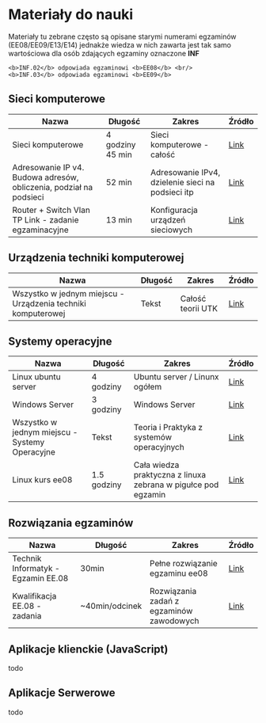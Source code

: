 
# Materiały do nauki

<Callout>
	Materiały tu zebrane często są opisane starymi numerami egzaminów
	(EE08/EE09/E13/E14) jednakże wiedza w nich zawarta jest tak samo wartościowa
	dla osób zdających egzaminy oznaczone <b>INF</b>

    <b>INF.02</b> odpowiada egzaminowi <b>EE08</b> <br/>
    <b>INF.03</b> odpowiada egzaminowi <b>EE09</b>

</Callout>

## Sieci komputerowe

| Nazwa                                                              | Długość          | Zakres                                            | Źródło                                                                           |
| ------------------------------------------------------------------ | ---------------- | ------------------------------------------------- | -------------------------------------------------------------------------------- |
| Sieci komputerowe                                                  | 4 godziny 45 min | Sieci komputerowe - całość                        | [Link](https://www.youtube.com/playlist?list=PLOYHgt8dIdoz2fyn0gv4fs2t4tayalsh3) |
| Adresowanie IP v4. Budowa adresów, obliczenia, podział na podsieci | 52 min           | Adresowanie IPv4, dzielenie sieci na podsieci itp | [Link](https://www.youtube.com/watch?v=t3IceGlTjig)                              |
| Router + Switch Vlan TP Link - zadanie egzaminacyjne               | 13 min           | Konfiguracja urządzeń sieciowych                  | [Link](https://youtu.be/8Zc_sx7R8Vk?list=PLPt1tiollhgdmuAA8_xnnyEhcM81Yj-Yt)     |

## Urządzenia techniki komputerowej

| Nazwa                                                        | Długość | Zakres            | Źródło                                                                               |
| ------------------------------------------------------------ | ------- | ----------------- | ------------------------------------------------------------------------------------ |
| Wszystko w jednym miejscu - Urządzenia techniki komputerowej | Tekst   | Całość teorii UTK | [Link](https://allinonebyplucek.blogspot.com/p/spis-tresci-urzadzenia-techniki.html) |

## Systemy operacyjne

| Nazwa                                          | Długość     | Zakres                                                        | Źródło                                                                              |
| ---------------------------------------------- | ----------- | ------------------------------------------------------------- | ----------------------------------------------------------------------------------- |
| Linux ubuntu server                            | 4 godziny   | Ubuntu server / Linunx ogółem                                 | [Link](https://www.youtube.com/playlist?list=PLOYHgt8dIdozjwTQRGh9mvLDZ2TCAgDh3)    |
| Windows Server                                 | 3 godziny   | Windows Server                                                | [Link](https://www.youtube.com/playlist?list=PLOYHgt8dIdow0KnlFOinX3MDcMb6ymuF9)    |
| Wszystko w jednym miejscu - Systemy Operacyjne | Tekst       | Teoria i Praktyka z systemów operacyjnych                     | [Link](https://allinonebyplucek.blogspot.com/p/spis-tresci-systemy-operacyjne.html) |
| Linux kurs ee08                                | 1.5 godziny | Cała wiedza praktyczna z linuxa zebrana w pigułce pod egzamin | [Link](https://www.youtube.com/watch?v=e2cqBJJCCGs)                                 |

## Rozwiązania egzaminów

| Nazwa                              | Długość        | Zakres                                   | Źródło                                                                  |
| ---------------------------------- | -------------- | ---------------------------------------- | ----------------------------------------------------------------------- |
| Technik Informatyk - Egzamin EE.08 | 30min          | Pełne rozwiązanie egzaminu ee08          | [Link](https://youtu.be/KLulWc29Zvw)                                    |
| Kwalifikacja EE.08 - zadania       | ~40min/odcinek | Rozwiązania zadań z egzaminów zawodowych | [Link](https://www.youtube.com/channel/UCuEmQG4SF-5l4wwZGOqm5xQ/videos) |

## Aplikacje klienckie (JavaScript)

todo

## Aplikacje Serwerowe

todo
